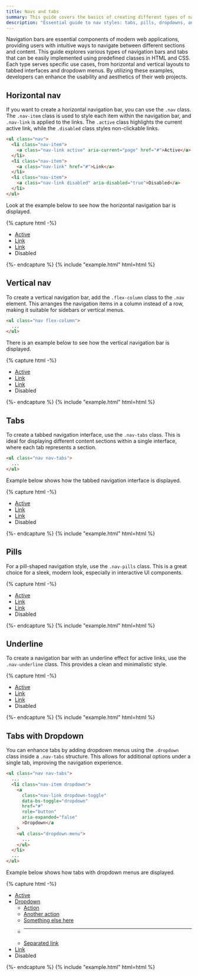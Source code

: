 ```yaml
---
title: Navs and tabs
summary: This guide covers the basics of creating different types of navigation bars and tabs, including horizontal, vertical, pill-shaped, and underline-styled navs.
description: "Essential guide to nav styles: tabs, pills, dropdowns, and more."
---
```


Navigation bars are essential components of modern web applications, providing users with intuitive ways to navigate between different sections and content. This guide explores various types of navigation bars and tabs that can be easily implemented using predefined classes in HTML and CSS. Each type serves specific use cases, from horizontal and vertical layouts to tabbed interfaces and dropdown menus. By utilizing these examples, developers can enhance the usability and aesthetics of their web projects.

## Horizontal nav

If you want to create a horizontal navigation bar, you can use the `.nav` class. The `.nav-item` class is used to style each item within the navigation bar, and `.nav-link` is applied to the links. The `.active` class highlights the current active link, while the `.disabled` class styles non-clickable links.

```html
<ul class="nav">
  <li class="nav-item">
    <a class="nav-link active" aria-current="page" href="#">Active</a>
  </li>
  <li class="nav-item">
    <a class="nav-link" href="#">Link</a>
  </li>
  <li class="nav-item">
    <a class="nav-link disabled" aria-disabled="true">Disabled</a>
  </li>
</ul>
```

Look at the example below to see how the horizontal navigation bar is displayed.
 
{% capture html -%}
<ul class="nav">
  <li class="nav-item">
    <a class="nav-link active" aria-current="page" href="#">Active</a>
  </li>
  <li class="nav-item">
    <a class="nav-link" href="#">Link</a>
  </li>
  <li class="nav-item">
    <a class="nav-link" href="#">Link</a>
  </li>
  <li class="nav-item">
    <a class="nav-link disabled" aria-disabled="true">Disabled</a>
  </li>
</ul>
{%- endcapture %}
{% include "example.html" html=html %}

## Vertical nav

To create a vertical navigation bar, add the `.flex-column` class to the `.nav` element. This arranges the navigation items in a column instead of a row, making it suitable for sidebars or vertical menus.

```html
<ul class="nav flex-column">
  ...
</ul>
```

There is an example below to see how the vertical navigation bar is displayed.

{% capture html -%}
<ul class="nav flex-column">
  <li class="nav-item">
    <a class="nav-link active" aria-current="page" href="#">Active</a>
  </li>
  <li class="nav-item">
    <a class="nav-link" href="#">Link</a>
  </li>
  <li class="nav-item">
    <a class="nav-link" href="#">Link</a>
  </li>
  <li class="nav-item">
    <a class="nav-link disabled" aria-disabled="true">Disabled</a>
  </li>
</ul>
{%- endcapture %}
{% include "example.html" html=html %}

## Tabs

To create a tabbed navigation interface, use the `.nav-tabs` class. This is ideal for displaying different content sections within a single interface, where each tab represents a section.

```html
<ul class="nav nav-tabs">
  ...
</ul>
```

Example below shows how the tabbed navigation interface is displayed.

{% capture html -%}
<ul class="nav nav-tabs">
  <li class="nav-item">
    <a class="nav-link active" aria-current="page" href="#">Active</a>
  </li>
  <li class="nav-item">
    <a class="nav-link" href="#">Link</a>
  </li>
  <li class="nav-item">
    <a class="nav-link" href="#">Link</a>
  </li>
  <li class="nav-item">
    <a class="nav-link disabled" aria-disabled="true">Disabled</a>
  </li>
</ul>
{%- endcapture %}
{% include "example.html" html=html %}

## Pills

For a pill-shaped navigation style, use the `.nav-pills` class. This is a great choice for a sleek, modern look, especially in interactive UI components.

{% capture html -%}
<ul class="nav nav-pills">
  <li class="nav-item">
    <a class="nav-link active" aria-current="page" href="#">Active</a>
  </li>
  <li class="nav-item">
    <a class="nav-link" href="#">Link</a>
  </li>
  <li class="nav-item">
    <a class="nav-link" href="#">Link</a>
  </li>
  <li class="nav-item">
    <a class="nav-link disabled" aria-disabled="true">Disabled</a>
  </li>
</ul>
{%- endcapture %}
{% include "example.html" html=html %}

## Underline

To create a navigation bar with an underline effect for active links, use the `.nav-underline` class. This provides a clean and minimalistic style.

{% capture html -%}
<ul class="nav nav-underline">
  <li class="nav-item">
    <a class="nav-link active" aria-current="page" href="#">Active</a>
  </li>
  <li class="nav-item">
    <a class="nav-link" href="#">Link</a>
  </li>
  <li class="nav-item">
    <a class="nav-link" href="#">Link</a>
  </li>
  <li class="nav-item">
    <a class="nav-link disabled" aria-disabled="true">Disabled</a>
  </li>
</ul>
{%- endcapture %}
{% include "example.html" html=html %}

## Tabs with Dropdown

You can enhance tabs by adding dropdown menus using the `.dropdown` class inside a `.nav-tabs` structure. This allows for additional options under a single tab, improving the navigation experience.

```html
<ul class="nav nav-tabs">
  ...
  <li class="nav-item dropdown">
    <a
      class="nav-link dropdown-toggle"
      data-bs-toggle="dropdown"
      href="#"
      role="button"
      aria-expanded="false"
      >Dropdown</a
    >
    <ul class="dropdown-menu">
      ...
    </ul>
  </li>
  ...
</ul>
```

Example below shows how tabs with dropdown menus are displayed.

{% capture html -%}
<ul class="nav nav-tabs">
  <li class="nav-item">
    <a class="nav-link active" aria-current="page" href="#">Active</a>
  </li>
  <li class="nav-item dropdown">
    <a
      class="nav-link dropdown-toggle"
      data-bs-toggle="dropdown"
      href="#"
      role="button"
      aria-expanded="false"
      >Dropdown</a
    >
    <ul class="dropdown-menu">
      <li><a class="dropdown-item" href="#">Action</a></li>
      <li><a class="dropdown-item" href="#">Another action</a></li>
      <li><a class="dropdown-item" href="#">Something else here</a></li>
      <li><hr class="dropdown-divider" /></li>
      <li><a class="dropdown-item" href="#">Separated link</a></li>
    </ul>
  </li>
  <li class="nav-item">
    <a class="nav-link" href="#">Link</a>
  </li>
  <li class="nav-item">
    <a class="nav-link disabled" aria-disabled="true">Disabled</a>
  </li>
</ul>
{%- endcapture %}
{% include "example.html" html=html %}